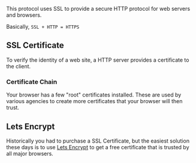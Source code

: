 This protocol uses SSL to provide a secure HTTP protocol for web servers and browsers.

Basically, `SSL + HTTP = HTTPS`

## SSL Certificate

To verify the identity of a web site, a HTTP server provides a certificate to the client.

### Certificate Chain

Your browser has a few "root" certificates installed. These are used by various agencies to create more certificates that your browser will then trust.

## Lets Encrypt

Historically you had to purchase a SSL Certificate, but the easiest solution these days is to use [Lets Encrypt](https://letsencrypt.org/) to get a free certificate that is trusted by all major browsers.

<!--- © Aven LLC and Aven Contributors. Licensed under Creative Commons BY-NC-SA 4.0 https://creativecommons.org/licenses/by-nc-sa/4.0/ -->
